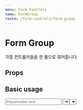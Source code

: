 ```yaml
---
menu: Form Controls
name: FormGroup
route: /form-controls/form-group
---
```



# Form Group

각종 컨트롤러들을 한 폼으로 묶어줍니다.

## Props

<PropsTable of={FormGroup} />

## Basic usage

<Playground>
  <FormGroup label="라벨" htmlLabelFor="input-1">
    <Input placeholder="Placeholder text" id="input-1" />
  </FormGroup>
  <FormGroup label="라벨" htmlLabelFor="input-2">
    <Select
      placeholder="Placeholder text"
      value=""
      placeholder="Select one"
      options={['Apple', 'Banana', 'Candy']}
      id="input-2"
    />
  </FormGroup>
  <FormGroup label="라벨" htmlLabelFor="input-3">
    <ControlGroup>
      <Input placeholder="Placeholder text" id="input-3" />
      <Select placeholder="Placeholder text" value="" placeholder="Select one" options={['Apple', 'Banana', 'Candy']} />
    </ControlGroup>
  </FormGroup>
</Playground>

## With different label colors

<Playground>
  <FormGroup label="라벨" labelColor="gray">
    <Input placeholder="Placeholder text" />
  </FormGroup>
  <FormGroup label="라벨" labelColor="pink">
    <Input placeholder="Placeholder text" />
  </FormGroup>
</Playground>

## Inline form group

<Playground>
  <FormGroup label="라벨" isHorizontal>
    <Input placeholder="Placeholder text" />
  </FormGroup>
  <FormGroup label="라벨" isHorizontal message="안내 / 경고 메시지 등" helperText="40자 이상">
    <Input placeholder="Placeholder text" />
  </FormGroup>
</Playground>

> `helperText`를 가지고 있는 `FormGroup` 안에서 formInput 컴포넌트에 `fill:false` 또는 `inline: true`를 사용할 경우 다음과 같이 보일 수 있습니다 주의해주세요.

<Playground>
  <h3>DON'T</h3>
  <FormGroup label="라벨" isHorizontal message="안내 / 경고 메시지 등" helperText="40자 이상">
    <Input placeholder="Placeholder text" fill={false} />
  </FormGroup>
  <FormGroup label="라벨" isHorizontal message="안내 / 경고 메시지 등" helperText="40자 이상">
    <Input placeholder="Placeholder text" inline={true} />
  </FormGroup>
  <h3>DO</h3>
  <div>
    <FormGroup
      label="라벨"
      isHorizontal
      message="안내 / 경고 메시지 등"
      helperText="40자 이상"
      divAttributes={{ style: { display: 'inline-flex' } }}
    >
      <Input placeholder="Placeholder text" />
    </FormGroup>
    <FormGroup
      label="라벨"
      isHorizontal
      message="안내 / 경고 메시지 등"
      helperText="40자 이상"
      divAttributes={{ style: { display: 'inline-flex', marginLeft: '16px' } }}
    >
      <Input placeholder="Placeholder text" />
    </FormGroup>
  </div>
</Playground>

## Intent & message & helperText

<Playground>
  <FormGroup label="라벨" message="안내 / 경고 메시지 등" intent={Intent.WARNING}>
    <Input placeholder="Placeholder text" intent={Intent.WARNING} />
  </FormGroup>
  <FormGroup label="라벨" message="안내 / 경고 메시지 등" intent={Intent.DANGER}>
    <Input placeholder="Placeholder text" intent={Intent.DANGER} />
  </FormGroup>
  <FormGroup label="라벨" helperText="40자 이상">
    <Input placeholder="Placeholder text" />
  </FormGroup>
  <FormGroup label="라벨" message="안내 / 경고 메시지 등" helperText="40자 이상">
    <Input placeholder="Placeholder text" />
  </FormGroup>
  <FormGroup label="라벨" message="안내 / 경고 메시지 등" helperText="40자 이상" isHorizontal={true}>
    <Input placeholder="Placeholder text" />
  </FormGroup>
</Playground>
